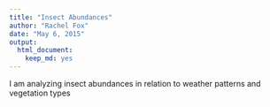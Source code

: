 ```yaml
---
title: "Insect Abundances"
author: "Rachel Fox"
date: "May 6, 2015"
output:
  html_document:
    keep_md: yes
---
```


I am analyzing insect abundances in relation to weather patterns and vegetation types